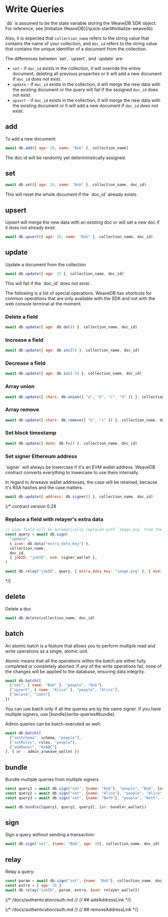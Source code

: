 
# Write Queries

<Callout type="info" emoji="💡">
`db` is assumed to be the state variable storing the WeaveDB SDK object. For reference, see [Initialize WeaveDB](/quick-start#initialize-weavedb)

Also, it is expected that `collection_name` refers to the string value that contains the name of your collection, and `doc_id` refers to the string value that contains the unique identifier of a document from the collection.
</Callout>

<Callout type="info" emoji="💡">
The differences between `set`, `upsert`, and `update` are:

- `set` - if `doc_id` exists in the collection, it will override the entire document, deleting all previous properties or it will add a new document if `doc_id` does not exist.
- `update` - if `doc_id` exists in the collection, it will merge the new data with the existing document or the query will fail if the assigned `doc_id` does not exist.
- `upsert` - if `doc_id` exists in the collection, it will merge the new data with the existing document or it will add a new document if `doc_id` does not exist.

</Callout>

## add

To add a new document:

```js copy
await db.add({ age: 20, name: "Bob" }, collection_name)
```
<Callout type="info" emoji="💡">
The doc id will be randomly yet deterministically assigned.
</Callout>

## set

```js copy
await db.set({ age: 20, name: "Bob" }, collection_name, doc_id)
```

<Callout type="info" emoji="💡">
This will reset the whole document if the `doc_id` already exists.
</Callout>

## upsert

Upsert will merge the new data with an existing doc or will set a new doc if it does not already exist:

```js copy
await db.upsert({ age: 20, name: "Bob" }, collection_name, doc_id)
```

## update

Update a document from the collection

```js copy
await db.update({ age: 25 }, collection_name, doc_id)
```

<Callout type="info" emoji="💡">
This will fail if the `doc_id` does not exist.
</Callout>

The following is a list of special operations. WeaveDB has shortcuts for common operations that are only available with the SDK and not with the web console terminal at the moment.

### Delete a field

```js copy
await db.update({ age: db.del() }, collection_name, doc_id)
```

### Increase a field

```js copy
await db.update({ age: db.inc(5) }, collection_name, doc_id)
```

### Decrease a field

```js copy
await db.update({ age: db.inc(-5) }, collection_name, doc_id)
```

### Array union

```js copy
await db.update({ chars: db.union([ "a", "b", "c", "d" ]) }, collection_name, doc_id)
```

### Array remove

```js copy
await db.update({ chars: db.remove([ "b", "c" ]) }, collection_name, doc_id)
```

### Set block timestamp
```js copy
await db.update({ date: db.ts() }, collection_name, doc_id)
```

### Set signer Ethereum address

<Callout type="info" emoji="💡">
`signer` will always be lowercase if it's an EVM wallet address. WeaveDB contract converts everything to lowercase to use them internally.

In regard to Arweave wallet addresses, the case will be retained, because it's RSA hashes and the case matters.
</Callout>

```js copy
await db.update({ address: db.signer() }, collection_name, doc_id)
```

{/* contract version 0.28
### Replace a field with relayer's extra data

```js
// icon field will be automatically replaced with `image.png` from the relayer
const query = await db.sign(
  "update",
  { icon: db.data("extra_data_key") },
  collection_name,
  doc_id,
  { jobID: "jobID", evm: signer_wallet },
)

await db.relay("jobID", query, { extra_data_key: "image.png" }, { evm: relayer_wallet })
```
 */}

## delete

Delete a doc

```js copy
await db.delete(collection_name, doc_id)
```

## batch

An atomic batch is a feature that allows you to perform multiple read and write operations as a single, atomic unit. 

Atomic means that all the operations within the batch are either fully completed or completely aborted. If any of the write operations fail, none of the changes will be applied to the database, ensuring data integrity.

```js copy
await db.batch([
  ["set", { name: "Bob" }, "people", "Bob"],
  ["upsert", { name: "Alice" }, "people", "Alice"],
  ["delete", "John"]
])
```

<Callout type="info" emoji="💡">
You can use batch only if all the queries are by the same signer. If you have multiple signers, use [bundle](write-queries#bundle).
</Callout>

Admin queries can be batch-executed as well:

```js copy
await db.batch([
  ["setSchema", schema, "people"],
  ["setRules", rules, "people"],
  ["addOwner", "0xABC"]
], { ar : admin_arweave_wallet })
```

## bundle

Bundle multiple queries from multiple signers

```js copy
const query1 = await db.sign("set", {name: "Bob"}, "people", "Bob", {evm: wallet1})
const query2 = await db.sign("set", {name: "Alice"}, "people", "Alice", {ii: wallet2})
const query3 = await db.sign("set", {name: "Beth"}, "people", "Beth", {ar: wallet3})

await db.bundle([query1, query2, query3], {ar: bundler_wallet})
```

## sign

Sign a query without sending a transaction:

```js copy
await db.sign("set", {name: "Bob", age: 20}, collection_name, doc_id)
```

## relay

Relay a query:

```js copy
const param = await db.sign("set", {name: "Bob"}, collection_name, doc_id)
const extra = { age: 20 }
await db.relay("jobID", param, extra, {evm: relayer_wallet})
```

{/* /docs/authentication/auth.md */}
{/* ## addAddressLink */}

{/* /docs/authentication/auth.md */}
{/* ## removeAddressLink */}

